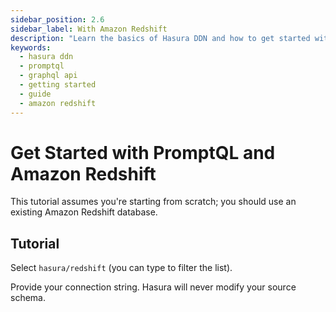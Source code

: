 ```yaml
---
sidebar_position: 2.6
sidebar_label: With Amazon Redshift
description: "Learn the basics of Hasura DDN and how to get started with an Amazon Redshift database."
keywords:
  - hasura ddn
  - promptql
  - graphql api
  - getting started
  - guide
  - amazon redshift
---
```



# Get Started with PromptQL and Amazon Redshift

<BoilerplateOverview dataSourceName="Amazon Redshift" time="twenty" />

This tutorial assumes you're starting from scratch; you should use an existing Amazon Redshift database.

<Prereqs />

## Tutorial

<BoilerplateInit />

Select `hasura/redshift` (you can type to filter the list).

Provide your connection string. Hasura will never modify your source schema.

<BoilerplateDx />

<BoilerplateSummary dataSourceName="Amazon Redshift" />
